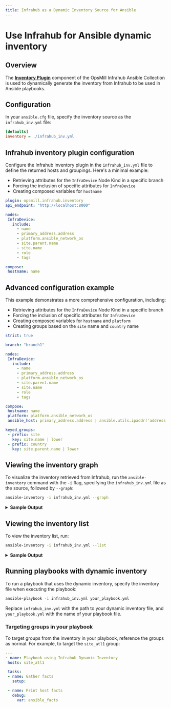 ```yaml
---
title: Infrahub as a Dynamic Inventory Source for Ansible
---
```


# Use Infrahub for Ansible dynamic inventory

## Overview

The [**Inventory Plugin**](../references/plugins/inventory_inventory) component of the OpsMill Infrahub Ansible Collection is used to dynamically generate the inventory from Infrahub to be used in Ansible playbooks.

## Configuration

In your `ansible.cfg` file, specify the inventory source as the `infrahub_inv.yml` file:

 ```ini title="ansible.cfg"
[defaults]
inventory = ./infrahub_inv.yml
```

## Infrahub inventory plugin configuration

Configure the Infrahub inventory plugin in the `infrahub_inv.yml` file to define the returned hosts and groupings.
Here's a minimal example:

* Retrieving attributes for the `InfraDevice` Node Kind in a specific branch
* Forcing the inclusion of specific attributes for `InfraDevice`
* Creating composed variables for `hostname`

 ```yaml title="infrahub_inv.yml"
plugin: opsmill.infrahub.inventory
api_endpoint: "http://localhost:8000"

nodes:
  InfraDevice:
    include:
      - name
      - primary_address.address
      - platform.ansible_network_os
      - site.parent.name
      - site.name
      - role
      - tags

compose:
  hostname: name
```

## Advanced configuration example

This example demonstrates a more comprehensive configuration, including:

* Retrieving attributes for the `InfraDevice` Node Kind in a specific branch
* Forcing the inclusion of specific attributes for `InfraDevice`
* Creating composed variables for `hostname` and `platform`
* Creating groups based on the `site` name and `country` name

 ```yaml title="infrahub_inv.yml (Advanced)"
strict: true

branch: "branch1"

nodes:
  InfraDevice:
    include:
      - name
      - primary_address.address
      - platform.ansible_network_os
      - site.parent.name
      - site.name
      - role
      - tags

compose:
  hostname: name
  platform: platform.ansible_network_os
  ansible_host: primary_address.address | ansible.utils.ipaddr('address')

keyed_groups:
  - prefix: site
    key: site.name | lower
  - prefix: country
    key: site.parent.name | lower
```

## Viewing the inventory graph

To visualize the inventory retrieved from Infrahub, run the `ansible-inventory` command with the `-i` flag, specifying the `infrahub_inv.yml` file as the source, followed by `--graph`:

 ```bash
ansible-inventory -i infrahub_inv.yml --graph
```

<details>
<summary><b>Sample Output</b></summary>

 ```plaintext
@all:
  |--@ungrouped:
  |--@site_atl1:
  |  |--atl1-edge1
  |  |--atl1-edge2
  |  |--atl1-core1
  |  |--atl1-core2
  |  |--atl1-leaf1
  |  |--atl1-leaf2
  |--@country_united_states_of_america:
  |  |--atl1-edge1
  |  |--atl1-edge2
  |  |--atl1-core1
  |  |--atl1-core2
  |  |--atl1-leaf1
  |  |--atl1-leaf2
  |  |--ord1-edge1
  |  |--ord1-edge2
  |  |--ord1-core1
  |  |--ord1-core2
  |  |--ord1-leaf1
  |  |--ord1-leaf2
  |  |--jfk1-edge1
  |  |--jfk1-edge2
  |  |--jfk1-core1
  |  |--jfk1-core2
  |  |--jfk1-leaf1
  |--@site_ord1:
  |  |--ord1-edge1
  |  |--ord1-edge2
  |  |--ord1-core1
  |  |--ord1-core2
  |  |--ord1-leaf1
  |  |--ord1-leaf2
  |--@site_jfk1:
  |  |--jfk1-edge1
  |  |--jfk1-edge2
  |  |--jfk1-core1
  |  |--jfk1-core2
  |  |--jfk1-leaf1
```

</details>

## Viewing the inventory list

To view the inventory list, run:

 ```bash
ansible-inventory -i infrahub_inv.yml --list
```

<details>
<summary><b>Sample Output</b></summary>

 ```json
{
    "_meta": {
        "hostvars": {
            "atl1-core1": {
                "id": "181fd07a-e43c-f377-35bf-c513b592513f",
                "site": {
                    "id": "181fd075-b6d7-bd90-35b7-c51c888ef203",
                    "name": "atl1"
                }
            },
            "atl1-core2": {
                "id": "181fd07b-2615-5c76-35b3-c519087e0eb5",
                "site": {
                    "id": "181fd075-b6d7-bd90-35b7-c51c888ef203",
                    "name": "atl1"
                }
            },
            ...
        }
    },
    "all": {
        "children": [
            "ungrouped",
            "site_atl1",
            "site_ord1",
            "site_jfk1",
            "site_den1",
            "site_dfw1"
        ]
    },
    "site_atl1": {
        "hosts": [
            "atl1-edge1",
            "atl1-edge2",
            "atl1-core1",
            "atl1-core2",
            "atl1-leaf1",
            "atl1-leaf2"
        ]
    },
    ...
}
```

</details>

## Running playbooks with dynamic inventory

To run a playbook that uses the dynamic inventory, specify the inventory file when executing the playbook:

 ```bash
ansible-playbook -i infrahub_inv.yml your_playbook.yml
```

Replace `infrahub_inv.yml` with the path to your dynamic inventory file, and `your_playbook.yml` with the name of your playbook file.

### Targeting groups in your playbook

To target groups from the inventory in your playbook, reference the groups as normal.
For example, to target the `site_atl1` group:

 ```yaml title="playbook.yml"
---
- name: Playbook using Infrahub Dynamic Inventory
  hosts: site_atl1

  tasks:
  - name: Gather facts
    setup:

  - name: Print host facts
    debug:
      var: ansible_facts
```

